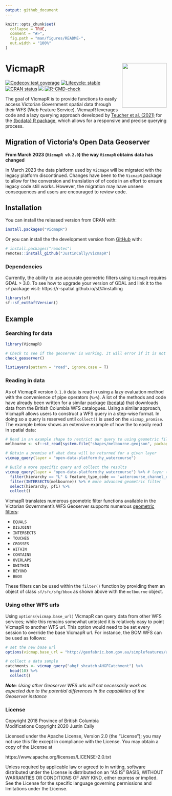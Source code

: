 ```yaml
---
output: github_document
---
```


<!-- README.md is generated from README.Rmd. Please edit that file -->

```r
knitr::opts_chunk$set(
  collapse = TRUE,
  comment = "#>",
  fig.path = "man/figures/README-",
  out.width = "100%"
)
```

# VicmapR <img src='man/figures/logo.png' align="right" height="139" />

<!-- badges: start -->
[![Codecov test coverage](https://codecov.io/gh/JustinCally/VicmapR/branch/master/graph/badge.svg)](https://app.codecov.io/gh/JustinCally/VicmapR?branch=master)
[![Lifecycle: stable](https://img.shields.io/badge/lifecycle-stable-brightgreen.svg)](https://lifecycle.r-lib.org/articles/stages.html#stable)
<!-- [![R build status](https://github.com/JustinCally/VicmapR/workflows/R-CMD-check/badge.svg)](https://github.com/JustinCally/VicmapR/actions) -->
[![CRAN status](https://www.r-pkg.org/badges/version/VicmapR)](https://CRAN.R-project.org/package=VicmapR)
[![](http://cranlogs.r-pkg.org/badges/grand-total/VicmapR?color=ff69b4)](https://cran.r-project.org/package=VicmapR)
<!-- [![Devel version](https://img.shields.io/badge/devel%20version-0.1.3-blue.svg)](https://github.com/JustinCally/VicmapR) -->
<!-- [![Code size](https://img.shields.io/github/languages/code-size/JustinCally/VicmapR.svg)](https://github.com/JustinCally/VicmapR) -->
[![R-CMD-check](https://github.com/JustinCally/VicmapR/actions/workflows/R-CMD-check.yaml/badge.svg)](https://github.com/JustinCally/VicmapR/actions/workflows/R-CMD-check.yaml)
<!-- badges: end -->

The goal of VicmapR is to provide functions to easily access Victorian Government spatial data through their WFS (Web Feature Service). VicmapR leverages code and a lazy querying approach developed by [Teucher et al. (2021)](https://joss.theoj.org/papers/10.21105/joss.02927) for the [{bcdata} R package](https://bcgov.github.io/bcdata/), which allows for a responsive and precise querying process. 

## Migration of Victoria's Open Data Geoserver  

**From March 2023 (`VicmapR v0.2.0`) the way `VicmapR` obtains data has changed**

In March 2023 the data platform used by `VicmapR` will be migrated with the legacy platform discontinued. Changes have been to the `VicmapR` package to allow for the conversion and translation of of code in an effort to ensure legacy code still works. However, the migration may have unseen consequences and users are encouraged to review code. 

## Installation  

You can install the released version from CRAN with:  
``` r
install.packages("VicmapR")
```

Or you can install the the development version from [GitHub](https://github.com/) with: 
``` r
# install.packages("remotes")
remotes::install_github("JustinCally/VicmapR")
```

### Dependencies  

Currently, the ability to use accurate geometric filters using `VicmapR` requires GDAL > 3.0. To see how to upgrade your version of GDAL and link it to the `sf` package visit: https://r-spatial.github.io/sf/#installing  

```r
library(sf)
sf::sf_extSoftVersion()
```


## Example

### Searching for data

```r
library(VicmapR)

# Check to see if the geoserver is working. It will error if it is not working  
check_geoserver()

listLayers(pattern = "road", ignore.case = T)
```

### Reading in data

As of VicmapR version `0.1.0` data is read in using a lazy evaluation method with the convenience of pipe operators (`%>%`). A lot of the methods and code have already been written for a similar package ([bcdata](https://github.com/bcgov/bcdata)) that downloads data from the British Columbia WFS catalogues. Using a similar approach, VicmapR allows users to construct a WFS query in a step-wise format. In doing so a query is reserved until `collect()` is used on the `vicmap_promise`. The example below shows an extensive example of how the to easily read in spatial data:

```r
# Read in an example shape to restrict our query to using geometric filtering
melbourne <- sf::st_read(system.file("shapes/melbourne.geojson", package="VicmapR"), quiet = T)

# Obtain a promise of what data will be returned for a given layer
vicmap_query(layer = "open-data-platform:hy_watercourse")

# Build a more specific query and collect the results
vicmap_query(layer = "open-data-platform:hy_watercourse") %>% # layer to query
  filter(hierarchy == "L" & feature_type_code == 'watercourse_channel_drain') %>% # simple filter for a column
  filter(INTERSECTS(melbourne)) %>% # more advanced geometric filter
  select(hierarchy, pfi) %>% 
  collect()
```

VicmapR translates numerous geometric filter functions available in the Victorian Government's WFS Geoserver supports numerous [geometric filters](https://docs.geoserver.org/stable/en/user/tutorials/cql/cql_tutorial.html#geometric-filters):  

+ `EQUALS`   
+ `DISJOINT`   
+ `INTERSECTS`   
+ `TOUCHES`   
+ `CROSSES`   
+ `WITHIN`   
+ `CONTAINS` 
+ `OVERLAPS`   
+ `DWITHIN`   
+ `BEYOND`  
+ `BBOX`  

These filters can be used within the `filter()` function by providing them an object of class `sf/sfc/sfg/bbox` as shown above with the `melbourne` object. 

### Using other WFS urls  

Using `options(vicmap.base_url)` VicmapR can query data from other WFS services; while this remains somewhat untested it is relatively easy to point VicmapR to another WFS url. This option would need to be set every session to override the base VicmapR url. For instance, the BOM WFS can be used as follows:  

```r
# set the new base url
options(vicmap.base_url = "http://geofabric.bom.gov.au/simplefeatures/ahgf_shcatch/wfs")

# collect a data sample
catchments <- vicmap_query("ahgf_shcatch:AHGFCatchment") %>% 
  head(10) %>% 
  collect()
```

*__Note__: Using other Geoserver WFS urls will not necessarily work as expected due to the potential differences in the capabilities of the Geoserver instance*




### License

Copyright 2018 Province of British Columbia  
Modifications Copyright 2020 Justin Cally

Licensed under the Apache License, Version 2.0 (the "License");
you may not use this file except in compliance with the License.
You may obtain a copy of the License at

https://www.apache.org/licenses/LICENSE-2.0.txt

Unless required by applicable law or agreed to in writing, software distributed under the License is distributed on an "AS IS" BASIS,
WITHOUT WARRANTIES OR CONDITIONS OF ANY KIND, either express or implied.
See the License for the specific language governing permissions and limitations under the License.

